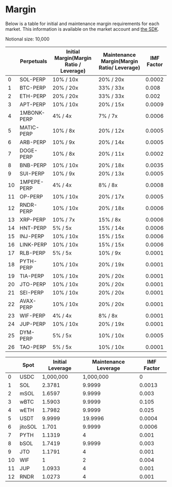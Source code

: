 # Margin

Below is a table for initial and maintenance margin requirements for each market. This information is available on the market account and [the SDK](https://github.com/drift-labs/protocol-v2/blob/master/sdk/src/constants/perpMarkets.ts).

Notional size: 10,000

   |     | Perpetuals  | Initial Margin(Margin Ratio / Leverage) | Maintenance Margin(Margin Ratio/ Leverage) | IMF Factor |
   | --- | ----------  | --------------------------------------- | ------------------------------------------ | ---------- |
   | 0   | SOL-PERP    | 10% / 10x                               | 20% / 20x                                  | 0.0002     |
   | 1   | BTC-PERP    | 20% / 20x                               | 33% / 33x                                  | 0.008      |
   | 2   | ETH-PERP    | 20% / 20x                               | 33% / 33x                                  | 0.002      |
   | 3   | APT-PERP    | 10% / 10x                               | 20% / 15x                                  | 0.0009     |
   | 4   | 1MBONK-PERP | 4%  / 4x                                | 7%  / 7x                                   | 0.0006     |
   | 5   | MATIC-PERP  | 10% / 8x                                | 20% / 12x                                  | 0.0005     |
   | 6   | ARB-PERP    | 10% / 9x                                | 20% / 14x                                  | 0.0005     |
   | 7   | DOGE-PERP   | 10% / 8x                                | 20% / 11x                                  | 0.0002     |
   | 8   | BNB-PERP    | 10% / 10x                               | 20% / 18x                                  | 0.0035     |
   | 9   | SUI-PERP    | 10% / 9x                                | 20% / 13x                                  | 0.0005     |
   | 10  | 1MPEPE-PERP | 4%  / 4x                                | 8%  / 8x                                   | 0.0008     |
   | 11  | OP-PERP     | 10% / 10x                               | 20% / 17x                                  | 0.0005     |
   | 12  | RNDR-PERP   | 10% / 10x                               | 20% / 18x                                  | 0.0006     |
   | 13  | XRP-PERP    | 10% / 7x                                | 15% / 8x                                   | 0.0006     |
   | 14  | HNT-PERP    | 5%  / 5x                                | 15% / 14x                                  | 0.0006     |
   | 15  | INJ-PERP    | 10% / 10x                               | 15% / 15x                                  | 0.0006     |
   | 16  | LINK-PERP   | 10% / 10x                               | 15% / 15x                                  | 0.0006     |
   | 17  | RLB-PERP    | 5%  / 5x                                | 10% / 9x                                   | 0.0001     |
   | 18  | PYTH-PERP   | 10% / 10x                               | 20% / 19x                                  | 0.0001     |
   | 19  | TIA-PERP    | 10% / 10x                               | 20% / 20x                                  | 0.0001     |
   | 20  | JTO-PERP    | 10% / 10x                               | 20% / 20x                                  | 0.0001     |
   | 21  | SEI-PERP    | 10% / 10x                               | 20% / 20x                                  | 0.0001     |
   | 22  | AVAX-PERP   | 10% / 10x                               | 20% / 20x                                  | 0.0001     |
   | 23  | WIF-PERP    | 4%  / 4x                                | 8%  / 8x                                   | 0.0001     |
   | 24  | JUP-PERP    | 10% / 10x                               | 20% / 19x                                  | 0.0001     |
   | 25  | DYM-PERP    | 5%  / 5x                                | 10% / 10x                                  | 0.0005     |
   | 26  | TAO-PERP    | 5%  / 5x                                | 10% / 10x                                  | 0.0001     |

|        | Spot    | Initial Leverage | Maintenance Leverage |IMF Factor |
|--------|---------|------------------|----------------------|-----------|
| 0      | USDC    | 1,000,000        | 1,000,000            |0          |
| 1      | SOL     | 2.3781           | 9.9999               |0.0013     |
| 2      | mSOL    | 1.6597           | 9.9999               |0.003      |
| 3      | wBTC    | 1.5903           | 9.9999               |0.105      |
| 4      | wETH    | 1.7982           | 9.9999               |0.025      |
| 5      | USDT    | 9.9999           | 19.9996              |0.0004     |
| 6      | jitoSOL | 1.701            | 9.9999               |0.0006     |
| 7      | PYTH    | 1.1319           | 4                    |0.001      |
| 8      | bSOL    | 1.7419           | 9.9999               |0.003      |
| 9      | JTO     | 1.1791           | 4                    |0.001      |
| 10     | WIF     | 1                | 2                    |0.004      |
| 11     | JUP     | 1.0933           | 4                    |0.001      |
| 12     | RNDR    | 1.0273           | 4                    |0.001      |
